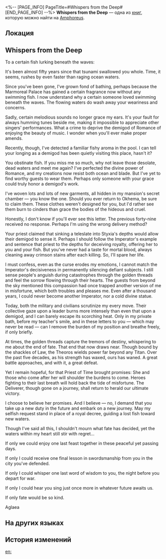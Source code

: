 <%-- [PAGE_INFO]
PageTitle=#Whispers from the Deep#
[END_PAGE_INFO] --%>
{{Дополнить}}
{{Книга Инфобокс
|id           = 585
|partIds      = 191924
|Название     = 
|Изображение  = Предмет Книга Амфореус 4.png
|Мир          = Amphoreus
|Томов        = 1
|Автор        = <!--нужно добавить-->
|Описание     = A stone tablet sunken deep in the ocean, inscribed in golden ink with elegant handwriting, weaving countless threads of thoughts for someone from the writer's past.
|Том1         = {{tx}}
|Источник1    = {{tx|Отсутствует источник}}
|Персонажи    = Aglaea
|Фракции      = Okhema
}}
'''Whispers from the Deep''' — одна из [[Книги|книг]], которую можно найти на [[Amphoreus]].

==Локация==
{{Отметка карты|<!--название карты-->|<!--id отметки-->}}

==Whispers from the Deep==
To a certain fish lurking beneath the waves:

It's been almost fifty years since that tsunami swallowed you whole. Time, it seems, rushes by even faster than raging ocean waters.

Since you've been gone, I've grown fond of bathing, perhaps because the Marmoreal Palace has gained a certain fragrance now without any swimming fish. I now understand why a certain someone loved swimming beneath the waves. The flowing waters do wash away your weariness and concerns.

Sadly, certain melodious sounds no longer grace my ears. It's your fault for always humming tunes beside me, making it impossible to appreciate other singers' performances. What a crime to deprive the demigod of Romance of enjoying the beauty of music. I wonder when you'll ever make proper amends.

Recently, though, I've detected a familiar fishy aroma in the pool. I can tell your longing as a demigod has been quietly visiting this place, hasn't it?

You obstinate fish. If you miss me so much, why not leave those desolate, dead waters and meet me again? I've perfected the divine power of Romance, and my creations now resist both ocean and blade. But I've yet to find worthy guests to wear them. Perhaps only someone with your grace could truly honor a demigod's work.

I've woven lots and lots of new garments, all hidden in my mansion's secret chamber &mdash; you know the one. Should you ever return to Okhema, be sure to claim them. These clothes weren't designed for you, but I'd rather see them burn to cinders than grace the bodies of the hideous and cruel.

Honestly, I don't know if you'll ever see this letter. The previous forty-nine received no response. Perhaps I'm using the wrong delivery method?

Your priest claimed that sinking a teleslate into Styxia's depths would allow their demigod to sense it. Perhaps I should follow the Imperator's example and sentence that priest to the depths for deceiving royalty, offering her to you and your fish. But you've never had a taste for mortal blood, always cleaning away crimson stains after each killing. So, I'll spare her life.

I must confess, even as the curse erodes my emotions, I cannot match the Imperator's decisiveness in permanently silencing defiant subjects. I still sense people's anguish during catastrophes through the golden threads and feel the sorrow flowing through their hearts. The guests from beyond the sky mentioned this compassion had once trapped another version of me in misfortune, which both troubles and pleases me. Even after a thousand years, I could never become another Imperator, nor a cold divine statue.

Today, both the military and civilians scrutinize my every move. Their collective gaze upon a leader burns more intensely than even that upon a demigod, and I can barely escape its scorching heat. Only in my private bath, before my teacher's smile, and in these letters to you &mdash; which may never be read &mdash; can I remove the burden of my position and breathe freely, if only briefly.

At times, the golden threads capture the tremors of destiny, whispering to me about the end of fate. That end that now draws near. Though bound by the shackles of Law, the Theoros wields power far beyond any Titan. Over the past five decades, as his strength has waxed, ours has waned. A great battle approaches, and with it, a great defeat.

Yet I remain hopeful, for that Priest of Time brought promises: She and those who come after her will shoulder the burdens to come. Heroes fighting to their last breath will hold back the tide of misfortune. The Deliverer, though gone on a journey, shall return to herald our ultimate victory.

I choose to believe her promises. And I believe &mdash; no, I demand that you take up a new duty in the future and embark on a new journey. May my selfish request stand in place of a royal decree, guiding a lost fish toward new waters.

Though I've said all this, I shouldn't mourn what fate has decided, yet the waters within my heart still stir with regret...

If only we could enjoy one last feast together in these peaceful yet passing days.

If only I could receive one final lesson in swordsmanship from you in the city you've defended.

If only I could whisper one last word of wisdom to you, the night before you depart for war.

If only I could hear you sing just once more in whatever future awaits us.

If only fate would be so kind.


Aglaea

==На других языках==
{{На других языках
|en   = Whispers from the Deep
|zhs  = 海渊中的密语
|zht  = 海淵中的密語
|ja   = 深海に秘めた囁き
|ko   = 심해의 속삭임
|es   = Susurros desde las profundidades
|fr   = Murmures des profondeurs
|ru   = Шёпот бездны
|th   = เสียงกระซิบ ในห้วงทะเลลึก
|vi   = Mật Ngữ Của Biển Sâu
|de   = Flüstern aus der Tiefe
|id   = Bisikan Rahasia di Kedalaman Laut
|pt   = Sussurros das Profundezas
}}

==История изменений==
{{История изменений|3.5}}

[[en:]]